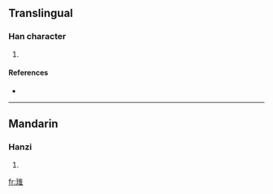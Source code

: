 ==Translingual==

===Han character===
{{Han char|rn=96|rad=玉|as=08|sn=12|four=|canj=一土人土 (MGOG)}}

# {{defn|Han|sort=玉08}}

====References====
* {{Han ref|kx=0734.160|dkj=21055|dj=1146.180|hdz=21122.090|uh=741F|ud=29727}}

----

==Mandarin==

===Hanzi===
{{cmn-hanzi|pin=[[wéi]] ([[wei2]]), [[zuó]] ([[zuo2]])|wg=wei<sup>2</sup>, tso<sup>2</sup>}}

# {{defn|Mandarin}}

[[fr:琟]]